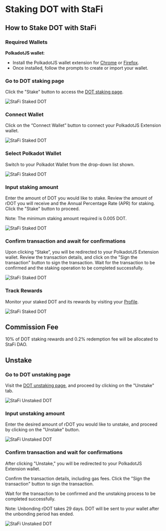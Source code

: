 # Staking DOT with StaFi


## How to Stake DOT with StaFi

### Required Wallets

**PolkadotJS wallet**:

- Install the PolkadotJS wallet extension for [Chrome](https://chrome.google.com/webstore/detail/polkadot%7Bjs%7D-extension/mopnmbcafieddcagagdcbnhejhlodfdd) or [Firefox](https://addons.mozilla.org/en-US/firefox/addon/polkadot-js-extension/).
- Once installed, follow the prompts to create or import your wallet.

<Steps>

### Go to DOT staking page

Click the "Stake" button to access the [DOT staking page](https://app.stafi.io/gallery/polkadot/DOT).

![StaFi Staked DOT](/image/stakingunstakingpolkadotdot_1.png)

### Connect Wallet

Click on the “Connect Wallet” button to connect your PolkadotJS Extension wallet.

![StaFi Staked DOT](/image/stakingunstakingpolkadotdot_2.png)

### Select Polkadot Wallet

Switch to your Polkadot Wallet from the drop-down list shown.

![StaFi Staked DOT](/image/stakingunstakingpolkadotdot_3.png)

### Input staking amount

Enter the amount of DOT you would like to stake. Review the amount of rDOT you will receive and the Annual Percentage Rate (APR) for staking. Click the "Stake" button to proceed.

<Callout type="info">
Note: The minimum staking amount required is 0.005 DOT.
</Callout>

![StaFi Staked DOT](/image/stakingunstakingpolkadotdot_4.png)

### Confirm transaction and await for confirmations

Upon clicking “Stake”, you will be redirected to your PolkadotJS Extension wallet. Review the transaction details, and click on the "Sign the transaction" button to sign the transaction. Wait for the transaction to be confirmed and the staking operation to be completed successfully.

![StaFi Staked DOT](/image/stakingunstakingpolkadotdot_5.png)

### Track Rewards

Monitor your staked DOT and its rewards by visiting your [Profile](https://app.stafi.io/profile/polkadot?net=StaFi).

![StaFi Staked DOT](/image/stakingunstakingpolkadotdot_6.png)

</Steps>

## Commission Fee

10% of DOT staking rewards and  0.2% redemption fee will be allocated to StaFi DAO.

## Unstake

<Steps>

### Go to DOT unstaking page

Visit the [DOT unstaking page](https://app.stafi.io/gallery/polkadot/DOT), and proceed by clicking on the "Unstake" tab.

![StaFi Unstaked DOT](/image/stakingunstakingpolkadotdot_7.png)

### Input unstaking amount

Enter the desired amount of rDOT you would like to unstake, and proceed by clicking on the "Unstake" button.

![StaFi Unstaked DOT](/image/stakingunstakingpolkadotdot_8.png)

### Confirm transaction and wait for confirmations

After clicking "Unstake," you will be redirected to your PolkadotJS Extension wallet. 

Confirm the transaction details, including gas fees. Click the "Sign the transaction" button to sign the transaction. 

Wait for the transaction to be confirmed and the unstaking process to be completed successfully.

<Callout type="info">
Note: Unbonding rDOT takes 29 days. DOT will be sent to your wallet after the unbonding period has ended.
</Callout>

![StaFi Unstaked DOT](/image/stakingunstakingpolkadotdot_9.png)

</Steps>
